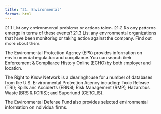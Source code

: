 ```yaml
---
title: "21. Environmental"
format: html
---
```


21.1 List any envi­ron­men­tal prob­lems or actions taken.
21.2 Do any pat­terns emerge in terms of these events?
21.3 List any envi­ron­men­tal orga­ni­za­tions that have been mon­i­tor­ing or tak­ing action against the com­pany. Find out more about them.

The Environmental Protection Agency (EPA) provides information on environmental regulation and compliance. You can search their Enforcement & Compliance History Online (ECHO) by both employer and location.

The Right to Know Network is a clearinghouse for a number of databases from the U.S. Environmental Protection Agency including: Toxic Release (TRI); Spills and Accidents (ERNS); Risk Management (RMP); Hazardous Waste (BRS & RCRIS); and Superfund (CERCLIS).

The Environmental Defense Fund also provides selected environmental information on individual firms.